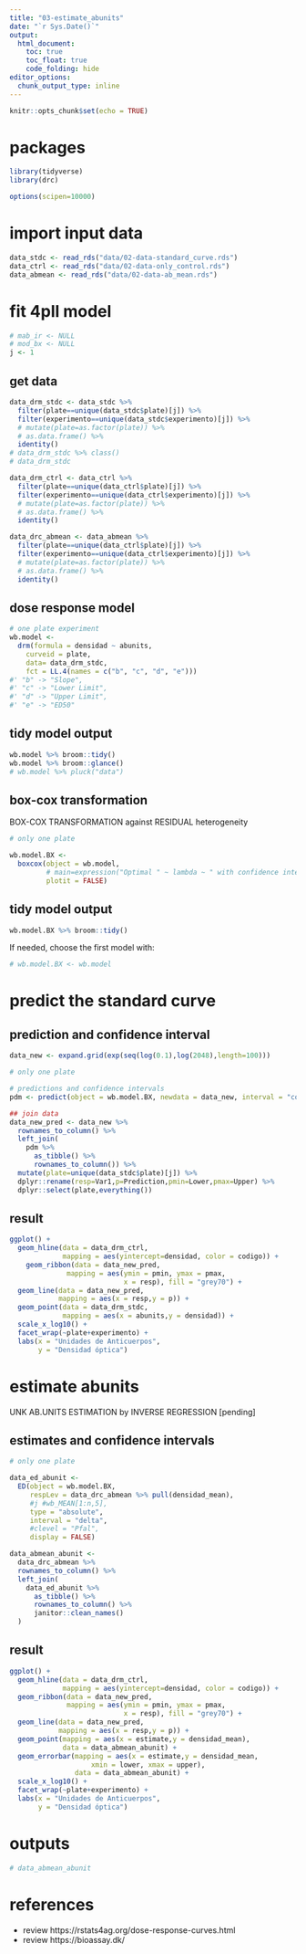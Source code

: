 ```yaml
---
title: "03-estimate_abunits"
date: "`r Sys.Date()`"
output: 
  html_document:
    toc: true
    toc_float: true
    code_folding: hide
editor_options: 
  chunk_output_type: inline
---
```


```r
knitr::opts_chunk$set(echo = TRUE)
```

# packages

```r
library(tidyverse)
library(drc)
```

```r
options(scipen=10000)
```


# import input data

```r
data_stdc <- read_rds("data/02-data-standard_curve.rds")
data_ctrl <- read_rds("data/02-data-only_control.rds")
data_abmean <- read_rds("data/02-data-ab_mean.rds") 
```

# fit 4pll model

```r
# mab_ir <- NULL
# mod_bx <- NULL
j <- 1
```


## get data

```r
data_drm_stdc <- data_stdc %>% 
  filter(plate==unique(data_stdc$plate)[j]) %>% 
  filter(experimento==unique(data_stdc$experimento)[j]) %>% 
  # mutate(plate=as.factor(plate)) %>% 
  # as.data.frame() %>% 
  identity()
# data_drm_stdc %>% class()
# data_drm_stdc
```

```r
data_drm_ctrl <- data_ctrl %>% 
  filter(plate==unique(data_ctrl$plate)[j]) %>% 
  filter(experimento==unique(data_ctrl$experimento)[j]) %>% 
  # mutate(plate=as.factor(plate)) %>% 
  # as.data.frame() %>% 
  identity()
```

```r
data_drc_abmean <- data_abmean %>% 
  filter(plate==unique(data_ctrl$plate)[j]) %>% 
  filter(experimento==unique(data_ctrl$experimento)[j]) %>% 
  # mutate(plate=as.factor(plate)) %>% 
  # as.data.frame() %>% 
  identity()
```


## dose response model

```r
# one plate experiment
wb.model <- 
  drm(formula = densidad ~ abunits, 
    curveid = plate,
    data= data_drm_stdc,
    fct = LL.4(names = c("b", "c", "d", "e")))
#' "b" -> "Slope", 
#' "c" -> "Lower Limit", 
#' "d" -> "Upper Limit", 
#' "e" -> "ED50"
```

## tidy model output

```r
wb.model %>% broom::tidy()
wb.model %>% broom::glance()
# wb.model %>% pluck("data")
```

## box-cox transformation

BOX-COX TRANSFORMATION against RESIDUAL heterogeneity

```r
# only one plate

wb.model.BX <- 
  boxcox(object = wb.model, 
         # main=expression("Optimal " ~ lambda ~ " with confidence intervals"), 
         plotit = FALSE)
```

## tidy model output

```r
wb.model.BX %>% broom::tidy()
```


If needed, choose the first model with:

```r
# wb.model.BX <- wb.model
```

# predict the standard curve

## prediction and confidence interval

```r
data_new <- expand.grid(exp(seq(log(0.1),log(2048),length=100)))
```

```r
# only one plate

# predictions and confidence intervals
pdm <- predict(object = wb.model.BX, newdata = data_new, interval = "confidence")

## join data
data_new_pred <- data_new %>% 
  rownames_to_column() %>% 
  left_join(
    pdm %>% 
      as_tibble() %>% 
      rownames_to_column()) %>% 
  mutate(plate=unique(data_stdc$plate)[j]) %>% 
  dplyr::rename(resp=Var1,p=Prediction,pmin=Lower,pmax=Upper) %>% 
  dplyr::select(plate,everything())

```

## result

```r
ggplot() +
  geom_hline(data = data_drm_ctrl,
             mapping = aes(yintercept=densidad, color = codigo)) +
    geom_ribbon(data = data_new_pred,
              mapping = aes(ymin = pmin, ymax = pmax, 
                            x = resp), fill = "grey70") +
  geom_line(data = data_new_pred,
            mapping = aes(x = resp,y = p)) +
  geom_point(data = data_drm_stdc,
             mapping = aes(x = abunits,y = densidad)) +
  scale_x_log10() +
  facet_wrap(~plate+experimento) +
  labs(x = "Unidades de Anticuerpos",
       y = "Densidad óptica")
```

# estimate abunits

UNK AB.UNITS ESTIMATION by INVERSE REGRESSION [pending]

## estimates and confidence intervals

```r
# only one plate

data_ed_abunit <-
  ED(object = wb.model.BX,
     respLev = data_drc_abmean %>% pull(densidad_mean),
     #j #wb_MEAN[1:n,5],
     type = "absolute",
     interval = "delta",
     #clevel = "Pfal",
     display = FALSE)

data_abmean_abunit <-
  data_drc_abmean %>%
  rownames_to_column() %>%
  left_join(
    data_ed_abunit %>%
      as_tibble() %>%
      rownames_to_column() %>%
      janitor::clean_names()
  )
```

## result

```r
ggplot() +
  geom_hline(data = data_drm_ctrl,
             mapping = aes(yintercept=densidad, color = codigo)) +
  geom_ribbon(data = data_new_pred,
              mapping = aes(ymin = pmin, ymax = pmax, 
                            x = resp), fill = "grey70") +
  geom_line(data = data_new_pred,
            mapping = aes(x = resp,y = p)) +
  geom_point(mapping = aes(x = estimate,y = densidad_mean),
             data = data_abmean_abunit) +
  geom_errorbar(mapping = aes(x = estimate,y = densidad_mean,
                    xmin = lower, xmax = upper),
                data = data_abmean_abunit) +
  scale_x_log10() +
  facet_wrap(~plate+experimento) +
  labs(x = "Unidades de Anticuerpos",
       y = "Densidad óptica")
```

# outputs

```r
# data_abmean_abunit
```

# references

- review https://rstats4ag.org/dose-response-curves.html
- review https://bioassay.dk/